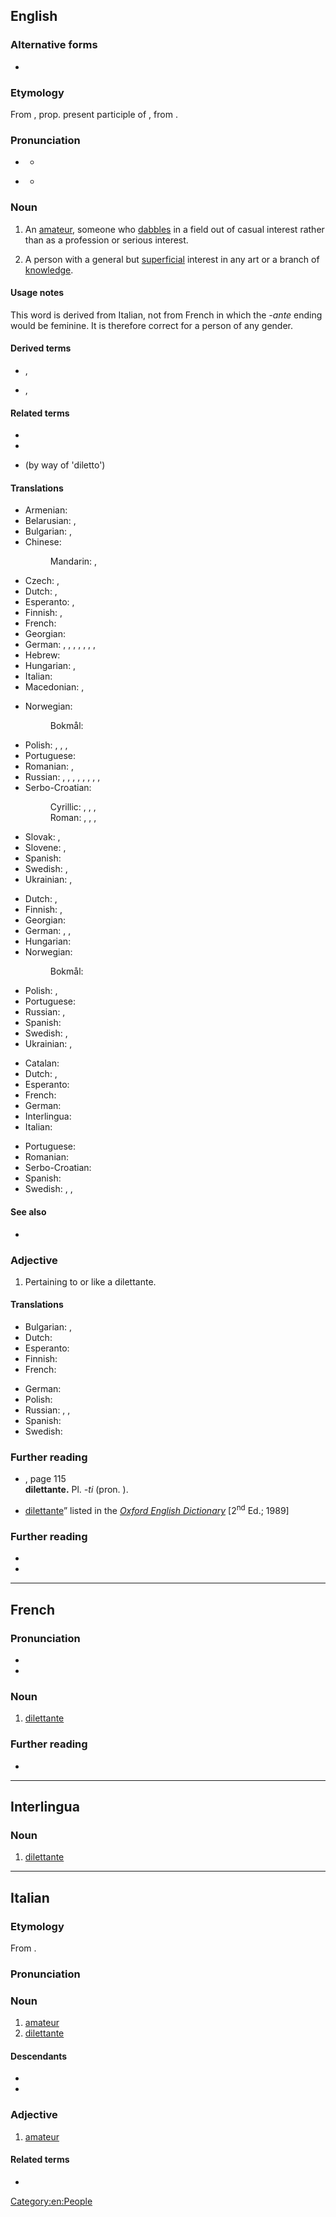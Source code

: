 ==English==
{{wikipedia}}
{{was wotd|2010|July|25}}

===Alternative forms===
* {{l|en|dilettant}}

===Etymology===
From {{bor|en|it|dilettante}}, prop. present participle of {{m|it|dilettare||to delight}}, from {{der|en|la|dēlectāre||to delight}}.

===Pronunciation===
* {{a|UK}} {{IPA|en|/dɪləˈtɒnti/}}
** {{audio|en|LL-Q1860 (eng)-Vealhurl-dilettante.wav|Audio (UK)}}
* {{a|US}} {{IPA|en|/ˈdɪlɪˌtɑnt/}}
** {{audio|en|En-us-dilettante.ogg|Audio (US)}}

===Noun===
{{en-noun|dilettanti|s}}

# An [[amateur]], someone who [[dabble]]s in a field out of casual interest rather than as a profession or serious interest.
#: {{syn|en|amateur|dabbler}}
#: {{ant|en|professional}}
# {{lb|en|sometimes|offensive}} A person with a general but [[superficial]] interest in any art or a branch of [[knowledge]].

====Usage notes====
This word is derived from Italian, not from French in which the ''-ante'' ending would be feminine. It is therefore correct for a person of any gender.

====Derived terms====
* {{l|en|dilettantish}}, {{l|en|dilettanteish}}
* {{l|en|dilettantism}}, {{l|en|dilettanteism}}

====Related terms====
* {{l|en|delectable}}
* {{l|en|delight}}
* {{l|en|dildo}} (by way of 'diletto')

====Translations====
{{trans-top|someone who dabbles}}
* Armenian: {{t+|hy|դիլետանտ}}
* Belarusian: {{t|be|дылета́нт|m}}, {{t|be|дылета́нтка|f}}
* Bulgarian: {{t+|bg|дилета́нт|m}}, {{t|bg|дилета́нтка|f}}
* Chinese:
*: Mandarin: {{t+|cmn|業餘愛好者}}, {{t+|cmn|业余爱好者|tr=yèyú àihàozhě}}
* Czech: {{t+|cs|diletant|m}}, {{t+|cs|diletantka|f}}
* Dutch: {{t+|nl|liefhebber|m}}, {{t+|nl|amateur|m}}
* Esperanto: {{t|eo|diletanto}}, {{t|eo|amatoro}}
* Finnish: {{t+|fi|harrastelija}}, {{t+|fi|diletantti}}
* French: {{t+|fr|dilettante|m|f}}
* Georgian: {{t|ka|დილეტანტი}}
* German: {{t+|de|Dilettant|m}}, {{t+|de|Dilettantin|f}}, {{t+|de|Amateur|m}}, {{t+|de|Amateurin|f}}, {{t+|de|Stümper|m}}, {{t|de|Stümperin|f}}, {{t+|de|Laie|m}}, {{t+|de|Laiin|f}}
* Hebrew: {{t|he|חוֹבְבָן|m|tr=h'ovevan}}
* Hungarian: {{t+|hu|műkedvelő}}, {{t+|hu|amatőr}}
* Italian: {{t+|it|dilettante|m|f}}
* Macedonian: {{t|mk|дилета́нт|m}}, {{t|mk|дилета́нтка|f}}
{{trans-mid}}
* Norwegian:
*: Bokmål: {{t+|nb|dilettant|m}}
* Polish: {{t+|pl|amator|m}}, {{t|pl|amatorka|f}}, {{t+|pl|dyletant|m}}, {{t|pl|dyletantka|f}}
* Portuguese: {{t+|pt|diletante|m|f}}
* Romanian: {{t+|ro|diletant|m}}, {{t+|ro|amator|m}}
* Russian: {{t+|ru|дилета́нт|m}}, {{t+|ru|дилета́нтка|f}}, {{t+|ru|люби́тель|m}}, {{t+|ru|люби́тельница|f}}, {{t+|ru|непрофессионал|m}}, {{t+|ru|профа́н|m}}, {{qualifier|informal}} {{t+|ru|ча́йник|m}}, {{qualifier|informal}} {{t+|ru|ла́поть|m}}, {{qualifier|colloquial|somewhat}} {{t+|ru|лох|m}}
* Serbo-Croatian:
*: Cyrillic: {{t|sh|дилѐтант|m}}, {{t|sh|дилѐтантица|f}}, {{t|sh|љу̀битељ|m}}, {{t|sh|љубитѐљица|f}}
*: Roman: {{t+|sh|dilètant|m}}, {{t+|sh|dilètantica|f}}, {{t+|sh|ljùbitelj|m}}, {{t+|sh|ljubitèljica|f}}
* Slovak: {{t|sk|diletant|m}}, {{t|sk|diletantka|f}}
* Slovene: {{t+|sl|ljubitelj|m}}, {{t|sl|ljubiteljica|f}}
* Spanish: {{t+|es|diletante|m}}
* Swedish: {{t+|sv|dilettant|c}}, {{t+|sv|klåpare}}
* Ukrainian: {{t+|uk|дилета́нт|m}}, {{t|uk|дилета́нтка|f}}
{{trans-bottom}}

{{trans-top|person with a general but superficial interest}}
* Dutch: {{t+|nl|liefhebber|m}}, {{t+|nl|amateur|m}}
* Finnish: {{t+|fi|harrastelija}}, {{t+|fi|diletantti}}
* Georgian: {{t|ka|დილეტანტი}}
* German: {{t+|de|Dilettant|m}}, {{t+|de|Dilettantin|f}}, {{t|de|Nichtfachmann|m}}
* Hungarian: {{t+|hu|dilettáns}}
* Norwegian:
*: Bokmål: {{t+|nb|dilettant|m}}
{{trans-mid}}
* Polish: {{t+|pl|amator|m}}, {{t|pl|amatorka|f}}
* Portuguese: {{t+|pt|diletante|m|f}}
* Russian: {{t+|ru|дилета́нт|m}}, {{t+|ru|дилета́нтка|f}}
* Spanish: {{t+|es|diletante}}
* Swedish: {{t+|sv|dilettant|c}}, {{t+|sv|amatör|c}}
* Ukrainian: {{t+|uk|дилета́нт|m}}, {{t|uk|дилета́нтка|f}}
{{trans-bottom}}

{{checktrans-top}}
* Catalan: {{t-check|ca|diletant}}
* Dutch: {{t+check|nl|kunstliefhebber|m}}, {{qualifier|e}} {{t+check|nl|dilettant}} <!-- Was under non-existent sense: person who enjoys the arts, regardless of expertise -->
* Esperanto: {{t-check|eo|diletanto}}
* French: {{t+check|fr|dilettante|m|f}}
* German: {{t+check|de|Kunstliebhaber|m}}  <!-- Was under non-existent sense: person who enjoys the arts, regardless of expertise -->
* Interlingua: {{t-check|ia|dilettante}}
* Italian: {{t+check|it|dilettante|m|f}}
{{trans-mid}}
* Portuguese: {{t+check|pt|diletante|m|f}} <!-- Was under non-existent sense: person who enjoys the arts, regardless of expertise -->
* Romanian: {{t+check|ro|diletant|m}}
* Serbo-Croatian: {{t-check|sh|дилетант|m|tr=[[diletant]]}}
* Spanish: {{t+check|es|diletante}} <!-- Was under non-existent sense: person who enjoys the arts, regardless of expertise -->
* Swedish: {{t+check|sv|dilettant|c}}, {{t|sv|amatörmålare|c}}, {{t+|sv|amatör|c}} <!-- Was under non-existent sense: person who enjoys the arts, regardless of expertise -->
{{trans-bottom}}

====See also====
* {{l|en|amateur}}

===Adjective===
{{en-adj}}

# Pertaining to or like a dilettante.

====Translations====
{{trans-top|pertaining to or like a dilettante}}
* Bulgarian: {{t|bg|дилетантски}}, {{t|bg|любителски}}
* Dutch: {{t+|nl|dilettantisch}}
* Esperanto: {{t|eo|diletanta}}
* Finnish: {{t+|fi|harrastelijamainen}}
* French: {{t+|fr|dilettante}}
{{trans-mid}}
* German: {{t+|de|dilettantisch}}
* Polish: {{t+|pl|amatorski}}
* Russian: {{t+|ru|дилета́нтский}}, {{t+|ru|люби́тельский}}, {{t+|ru|непрофессиональный}}
* Spanish: {{t+|es|diletante}}
* Swedish: {{t+|sv|amatörmässig|c}}
{{trans-bottom}}

===Further reading===
* {{R:Fowler's 1926}}, page 115<br/> '''dilettante.''' Pl. ''-ti'' (pron. {{enPRchar|-tē}}).
* [http://dictionary.oed.com/cgi/entry/50064113 dilettante]” listed in the ''[[w:Oxford English Dictionary|Oxford English Dictionary]]'' [2<sup>nd</sup> Ed.; 1989]

===Further reading===
* {{R:Webster 1913}}
* {{R:Century 1911}}

[[Category:en:People]]

----

==French==

===Pronunciation===
* {{fr-IPA}}
* {{audio|fr|LL-Q150 (fra)-Penegal-dilettante.wav|Audio}}

===Noun===
{{fr-noun|mf}}

# [[#English|dilettante]]

===Further reading===
* {{R:TLFi}}

----

==Interlingua==

===Noun===
{{ia-noun}}

# [[#English|dilettante]]

----

==Italian==

===Etymology===
From {{m|it|dilettare||to delight}}.

===Pronunciation===
{{it-pr|dilettànte}}

===Noun===
{{it-noun|mf}}

# [[amateur]]
# [[#English|dilettante]]

====Descendants====
* {{desc|en|dilettante|bor=1}}
* {{desc|de|Dilettant|bor=1}}

===Adjective===
{{it-adj}}

# [[amateur]]

====Related terms====
* {{l|it|dilettevole}}

{{C|it|People}}